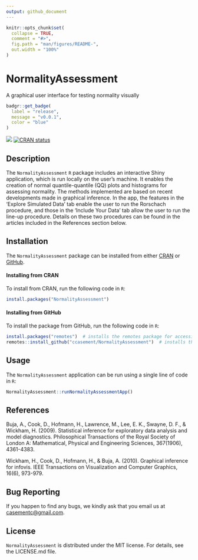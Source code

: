 ```yaml
---
output: github_document
---
```



```r
knitr::opts_chunk$set(
  collapse = TRUE,
  comment = "#>",
  fig.path = "man/figures/README-",
  out.width = "100%"
)
```


# NormalityAssessment

A graphical user interface for testing normality visually

<!-- start badges -->
```r
badgr::get_badge(
  label = "release",
  message = "v0.0.1",
  color = "blue"
)
```

![](https://img.shields.io/badge/release-v0.0.1-blue?style=flat) [![CRAN status](https://www.r-pkg.org/badges/version/NormalityAssessment)](https://CRAN.R-project.org/package=NormalityAssessment)
<!-- end badges -->


## Description
The `NormalityAssessment` `R` package includes an interactive Shiny application, 
which is run locally on the user's machine. It enables the creation of normal 
quantile-quantile (QQ) plots and histograms for assessing normality. The methods 
implemented are based on recent developments made in graphical inference. In the 
app, the features in the 'Explore Simulated Data' tab enable the user to run the 
Rorschach procedure, and those in the 'Include Your Data' tab allow the user to 
run the line-up procedure. Details on these two procedures can be found in the
articles included in the References section below.


## Installation

The `NormalityAssessment` package can be installed from either
<a href="https://cran.r-project.org/" target="_blank">CRAN</a> or
<a href="https://github.com" target="_blank">GitHub</a>.


#### Installing from CRAN

To install from CRAN, run the following code in `R`:
```r
install.packages("NormalityAssessment")
```

#### Installing from GitHub

To install the package from GitHub, run the following code in `R`:
```r
install.packages("remotes")  # installs the remotes package for accessing the install_github() function
remotes::install_github("ccasement/NormalityAssessment")  # installs the NormalityAssessment package
```


## Usage

The `NormalityAssessment` application can be run using a single line of code in 
`R`:
```r
NormalityAssessment::runNormalityAssessmentApp()
```


## References
Buja, A., Cook, D., Hofmann, H., Lawrence, M., Lee, E. K., Swayne, D. F., & 
Wickham, H. (2009). Statistical inference for exploratory data analysis and 
model diagnostics. Philosophical Transactions of the Royal Society of London A: 
Mathematical, Physical and Engineering Sciences, 367(1906), 4361-4383.

Wickham, H., Cook, D., Hofmann, H., & Buja, A. (2010). Graphical inference for 
infovis. IEEE Transactions on Visualization and Computer Graphics, 16(6), 
973-979.


## Bug Reporting
If you happen to find any bugs, we kindly ask that you email us at 
[casementc@gmail.com](mailto:casementc@gmail.com).


## License
`NormalityAssessment` is distributed under the MIT license. For details, see the
LICENSE.md file.



